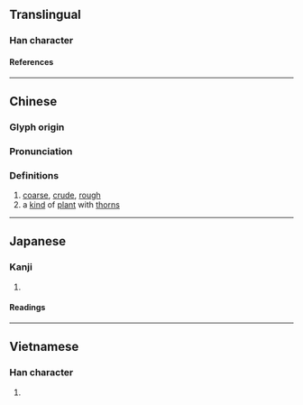 {{character info/new}}
==Translingual==

===Han character===
{{Han char|rn=75|rad=木|as=09|sn=13|four=44964|canj=DTJR|ids=⿰木苦}}

====References====
{{Han ref|kx=0540.030|dkj=15144|dj=0927.110|hdz=21225.030|uh=695B}}

----

==Chinese==
{{zh-forms}}

===Glyph origin===
{{Han etym}}

===Pronunciation===
{{zh-pron
|m=kǔ,hù
|c=fu2,wu6
|mc=y
|oc=y
|ma=
|cat=a,n
}}

===Definitions===
{{zh-hanzi}}

# [[coarse]], [[crude]], [[rough]]
# a [[kind]] of [[plant]] with [[thorn]]s

----

==Japanese==

===Kanji===
{{ja-kanji|grade=|rs=木09}}

# {{defn|lang=ja|sort=木09}}

====Readings====
{{ja-readings
|on=こ, ご
}}

----

==Vietnamese==

===Han character===
{{vi-readings|rs=木09|reading=gỗ}}

# {{defn|lang=vi|sort=木09}}
